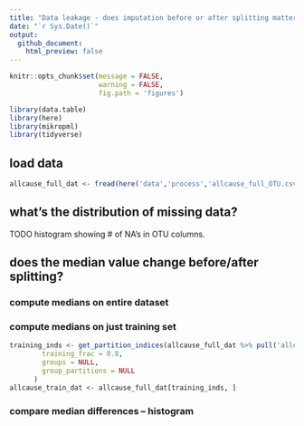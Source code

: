 ```yaml
---
title: "Data leakage - does imputation before or after splitting matter?"
date: "`r Sys.Date()`"
output: 
  github_document:
    html_preview: false
---
```


```r
knitr::opts_chunk$set(message = FALSE,
                      warning = FALSE,
                      fig.path = 'figures')
```
```r
library(data.table)
library(here)
library(mikropml)
library(tidyverse)
```

## load data

```r
allcause_full_dat <- fread(here('data','process','allcause_full_OTU.csv'))
```

## what's the distribution of missing data?

TODO histogram showing # of NA's in OTU columns.

## does the median value change before/after splitting?

### compute medians on entire dataset

### compute medians on just training set

```r
training_inds <- get_partition_indices(allcause_full_dat %>% pull('allcause'),
        training_frac = 0.8,
        groups = NULL,
        group_partitions = NULL
      )
allcause_train_dat <- allcause_full_dat[training_inds, ]
```


### compare median differences -- histogram
